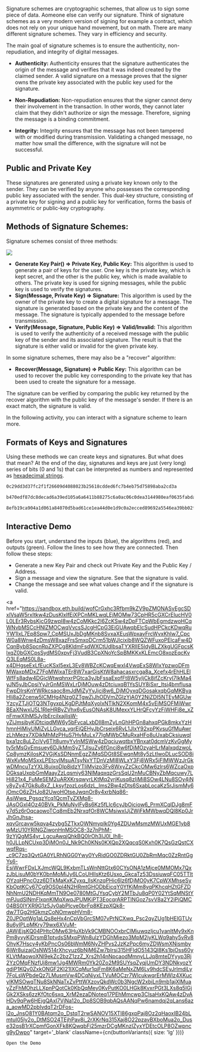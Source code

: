 
Signature schemes are cryptographic schemes, that allow us to sign some piece of data. Aomeone else can verify our signature. Think of signature schemes as a very modern version of signing for example a contract, which does not rely on your unique hand movement, but on math. There are many different signature schemes. They vary in efficiency and security. 

The main goal of signature schemes is to ensure the authenticity, non-repudiation, and integrity of digital messages.

- **Authenticity:** Authenticity ensures that the signature authenticates the origin of the message and verifies that it was indeed created by the claimed sender. A valid signature on a message proves that the signer owns the private key associated with the public key used for the signature.

- **Non-Repudiation:** Non-repudiation ensures that the signer cannot deny their involvement in the transaction. In other words, they cannot later claim that they didn't authorize or sign the message. Therefore, signing the message is a binding commitment.

- **Integrity:** Integrity ensures that the message has not been tampered with or modified during transmission. Validating a changed message, no matter how small the difference, with the signature will not be successful. 

## Public and Private Key

These signatures are generated using a private key known only to the sender. They can be verified by anyone who possesses the corresponding public key associated with the sender. This dual-key structure, consisting of a private key for signing and a public key for verification, forms the basis of asymmetric or public-key cryptography.

## Methods of Signature Schemes:

Signature schemes consist of three methods:

![](/common-images/cryptography/signature-scheme-methods.png)

- **Generate Key Pair() => Private Key, Public Key:** This algorithm is used to generate a pair of keys for the user. One key is the private key, which is kept secret, and the other is the public key, which is made available to others. The private key is used for signing messages, while the public key is used to verify the signatures. 
- **Sign(Message, Private Key) => Signature:** This algorithm is used by the owner of the private key to create a digital signature for a message. The signature is generated based on the private key and the content of the message. The signature is typically appended to the message before transmission.
- **Verify(Message, Signature, Public Key) => Valid/Invalid:** This algorithm is used to verify the authenticity of a received message with the public key of the sender and its associated signature. The result is that the signature is either valid or invalid for the given private key.

In some signature schemes, there may also be a "recover" algorithm:

- **Recover(Message, Signature) => Public Key:** This algorithm can be used to recover the public key corresponding to the private key that has been used to create the signature for a message.

The signature can be verified by comparing the public key returned by the recover algorithm with the public key of the message's sender. If there is an exact match, the signature is valid.

In the following activity, you can interact with a signature scheme to learn more.

## Formats of Keys and Signatures

Using these methods we can create keys and signatures. But what does that mean? At the end of the day, signatures and keys are just (very long) series of bits (0 and 1s) that can be interpreted as numbers and represented as [hexadecimal strings](https://www.youtube.com/watch?v=WGN4NWICTpQ).

```bash title="Example Private Key"
0c29dd3d37fc2f1f26609d4088023b25618cdded6fc7b4eb75d75898aba2cd3a
```

```bash title="Example Public Key"
b470edf87dc8decad6a39ed105a6a6411b88275c6a0ac06c0dea3144980eaf0635fabda79ceda360583acd0802adb27e
```

```bash title="Example Signature"
8efb19ca904a1d061a84070d5bad61ce1ea44d0e1d9c0a2ecced89692a5546ea39bb02ff1563186767d0903901d5304c126c2ad97dc2efe97c2d528039aff266e9337646498e90b089a4ebfa624e2f353aceca545b7f14b7c2707f3340bd6827
```

## Interactive Demo

Before you start, understand the inputs (blue), the algorithms (red), and outputs (green). Follow the lines to see how they are connected. Then follow these steps:

- Generate a new Key Pair and check out Private Key and the Public Key / Address.
- Sign a message and view the signature. See that the signature is valid.
- Change the message and see what values change and if the signature is valid.

<a
    href="https://sandbox.eth.build/wofCrGxhc3Rfbm9kZV9pZMONASvEgcSDxIVsaW5rxItkw4zDusKlxIfEiXPCnMKLwqLEjMOMw73CpHR5cGXCrElucHV0L0LEr3RvbsKjcG9zwpI8w4zCoMKkc2l6ZcKSw4zDpFTCpWbEgmdzwoHCqWNvbMSCcHNlZMOCwqVvcsSJcgHCpG3EiGUAwqbElcSudHPCkcKDwqRuYW1lxL7Ep8Spw7_CpMSUxJbDgMKnb8SvxaXEusWpxavFrcWvxKhlw7_CpcW0a8Wnw4zDmsW8xazFrsSmxoDCrm51bWJlcixib8WQZWFuxoPElcaFw4DCqnByb8SpcnRpZXPCg8KldmFsdWXCtUdlbsaTYXRlIE5ldyBLZXkgUGFpcsKlxqZ0bGXCpsSydMS0xpvFj3VudB3CpXNoYcSpBMKKxKLEmcO8xozEqcKvQ3LEqMS0L8a-x4DHgseExLfEucKSxI5exL3Ev8WBZcKCwqEwxI4VwqExS8WIxYpzwoDFmMWaxpMDxZ7FoMWixaTEr8W7xarGisKtW8ahacasxrcga8a_Xcefx4rEhHLElWfFs8adw4DGicWtwqhnxrPGtca3yJbFssaExofFt8W5yIjCk8ifZcKryI7IkMa4yJN5yJbCpsiYyJrGnMSWxLrDjMOuw4zDtciuxqB1YsSUY8iSxr_Itsi4bmfIusaFwpDIrsKnYWRkcsaoc8mJdMiZyYvJjci8w6_DjMOyxqDGosakxqbGqMKByaHIj8a2Zcenw5lCMHg4Nzg0ZTgwZjJhODVmZGIzYjA0Y2NiZDI5NTEyMGUwYzcyZTJjOTQ3NTgyxpLKgDPJtMqXyoIxNTlkN2XKomM4x5vEjMSOFMiWwrBEaXNwxIJ5L1RleHRByZVhx6vEusONAsK8UMexxYLHrQFcyYzFiWHFi8e_xZnFmwXIhMSJyIbErciIxajIisW-yZjJmsibyKjDtciqdMW6y5bFvcaLxbDIl8mZyLnGhHPGn8ahxqPGk8mkxYzHhmnHiMivUMiZyLLGvca_yqrEjQEHyJbCrseix6RvL1JlxY92xpPKvsuGfMuAwrzLhMezx7XDikMhMzPHuS7HvMuLx77IgMWbCMuRxaHFo8uUxabCksiuwqlbxa1zc8uLZciVy6TIt8umyYvInMSWw4zDqciuwqtbxYBnxat0dcmVzKvGgMyty5rMsGvEmsuey6DJkMmSyZTJlsuZy6fGnci8w6fDjMOzyaHLrMalxqdzwoLCp8ymzKjIosK2VGjKsSDNnmEgzZjMqSDGt8SEwqnMt8y5zLtlwoDLucSOD8iWxKvMoMSxxLPEtcyIMsuATsyNxYTDnVzMl8WLxY3Fj8WRx5jFlMWWzJrGkwDMncuTzYXLl8ujxoDIp8idzYTIiMyizo3Fv8WxyZzCkcOMw6zIrs6WZcaOxpDGksaUxpbGmMaayZzLqsmiy63NlMaqxqzGrsSqU2nMuCBNyZbMqcuwy7LHi821x4_FuMeSEM2uARXKrsqwyrLKtMq2yrjKusq8zIjMi8SOw4LNu8SOy4jNv8yZy47Gk8u8xZ_LksyfzozLos6dzL_Ims2Bw4zDts6SxabLocaKz5rJismMy6jOmcO6zZHJo82UwoHOtseJwqnOr8y4xrbNq86-AsiWwq_PgsqzYcq1QcmTyZXMp8-JAsOGxI4Oz40BVk_PkMuNyIFyBs6Kz5fLlc6cyJbOiciow6_PrmXCqlDJg8mFy7d5z6rOqcaowoTCq8mEb2NrxqfOr8WCMsiwxIJjZWjFkMWbwqDQl8Kp0JrJhGnJhsa-xqvGrcavw5kqya4zybg5ZTkxOWNmyplk0Yg4ZDUwMsmzMWUxMGE1yb8wMzU10YRlNGZiwonHnMSOC8-3z7nPhM-9zYjQgMS4yr_LgcuAwqjQhkBQ0IrOh3IJ0I_Ih8-h0JLLpNCUxp3DjMOn0J_Nk9Ch0KNs0KXQp2XQqcqS0Kxh0K7QsGzQstCXwqfRqs-_c9C7zq3QvtGA0YLRhNGG0Ywy0YvRidGO0ZDRktGU0ZbRmMqc0ZzRntGgYs6-EsiWwrFDxLXJmcWQL9KxbmTLsWnNttGtx60CYsONA1zMjce0MMOMx7QxzJbLisuM0bYK0bnMoMiJy6LCoUHIlsKtz6Usxo_GkcaTz53DssiuwqFC05TTltOYzqHPncOzz6DTkMaKxKZyxq_IlsKnzqPHic6lz6fDjMO0yK7CpWXMhseSyKbOptKCy67Cg9OS0pl4N2HRmtGHODbEicqY0YfKjMm8yqPKhcqHZtGFZDNhNmU2NDHKqMmTN9Oe0780MtGJYsqCybY2MTbJu8qP0Y02YtSqMNStYmPJudSlNmFlxpnKlMqXwqJPUMKiPT3EocqrARPTlNGoz7svV8a2Y2jPiQMC04BS0IYXR9G1z5Jy0abPlcye0brFp8KEzpXQk8-dw7TGg2HGkmzCoNOmwpHVm8-Z0JPOptWg1aLQs8eHx4nCpVbGrcSM07vPrNCXwq_Psc2qyZUg1bHElGTUv8u6yIPLpMKry79wx6XVuM-JAWjEjsKQ04PHtcOMw63HuXbVk9CMBNOOxbrClMiuwqzIjcu1yanItMy9xKnPm8yvyKjDrsmB1ptvdsSMxpPWn8ulzYDGhMiezo3MpM2jyKLWq9ahy5vRv8OhyK7Hscy4yKbPncOs06bWmM6NyZHPvs2JzKzPpc6myZDWsmXNismby6jWr8uizajOsNW514rXhcyuz6bNjM6Zw7bIrsi315HFldO5143Ql8Ks1bjOss60yKLVtMaowoXNl9ekZc2bzZ1zzZ_Xrs2h14nNpcaodMmnyLLJq8mteDYyyp3Rj2YzOMqFNzfUj8mw1Jg4MWRm0Yk20Zo2M9SUYsqZyqjUmDY3NDNkyozYgdiP1KQy0ZxkONGF2KI21IXCqMur1qjFm8K6aMeNxZM6Ly9hdcSEyJrImdiLy7FoLsWPbdeQz7LMusmVw4DCqNiyxLTVuMOCzr7WlcukwqrErMWlz4XKucyIKMSOwqTNu8SkNNaTxZvPttWXzovQkdWc0b3NgcW2xbjLn9mb1ajXlMuayZzFhMOhzLLXpnPQotCk0KbQqMey0KvPutKO0LHGk8KvxrPGt3LXs8q5IGjGk2XSks6zzKfOtc6sxq_XrM2ezaDNoteq17PEhMmcwp3ClsaHxKQAw4zDvAHDv9qPw6HEjgQAxI7VjNa12o_Dp8SOB9qbAQsAANqPw6namdqj2qLans6aza_aowMD2pbIvdqT2rDFos-l2o_JnsO81Y0BAtqm2o_DstqT2rwSANOV15XTl86gxpPaj8Oz2qHaoxIB24bLmtuI05ly2o_DtMSO24TEjhPav8i_2rXKrNq315Xaj8O22pzavBXboMua2o_Duse32qsB1rXCpmfGonXFk8KQwqbFj25mzrDCgMKnzIZyxYDEtcOLP8OZwpncg9yDwpo"
    target='_blank'
    className={cn(buttonVariants({ size: 'lg' }))}
>
    Open the Demo
</a>